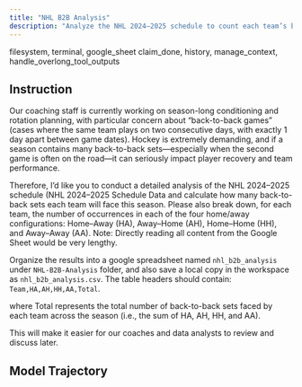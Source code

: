 ```yaml
---
title: "NHL B2B Analysis"
description: "Analyze the NHL 2024–2025 schedule to count each team’s back-to-back games by home/away configuration."
---
```


<Columns cols={2}>
  <Card title="MCP Server" icon="cloud">
    filesystem, terminal, google_sheet
  </Card>
  <Card title="Local Tool" icon="terminal">
    claim_done, history, manage_context, handle_overlong_tool_outputs
  </Card>
</Columns>

## Instruction

Our coaching staff is currently working on season-long conditioning and rotation planning, with particular concern about “back-to-back games” (cases where the same team plays on two consecutive days, with exactly 1 day apart between game dates). Hockey is extremely demanding, and if a season contains many back-to-back sets—especially when the second game is often on the road—it can seriously impact player recovery and team performance.

Therefore, I’d like you to conduct a detailed analysis of the NHL 2024–2025 schedule (NHL 2024–2025 Schedule Data and calculate how many back-to-back sets each team will face this season. Please also break down, for each team, the number of occurrences in each of the four home/away configurations: Home–Away (HA), Away–Home (AH), Home–Home (HH), and Away–Away (AA). Note: Directly reading all content from the Google Sheet would be very lengthy.

Organize the results into a google spreadsheet named `nhl_b2b_analysis` under `NHL-B2B-Analysis` folder, and also save a local copy in the workspace as `nhl_b2b_analysis.csv`. The table headers should contain: `Team,HA,AH,HH,AA,Total`.

where Total represents the total number of back-to-back sets faced by each team across the season (i.e., the sum of HA, AH, HH, and AA).

This will make it easier for our coaches and data analysts to review and discuss later.

## Model Trajectory
